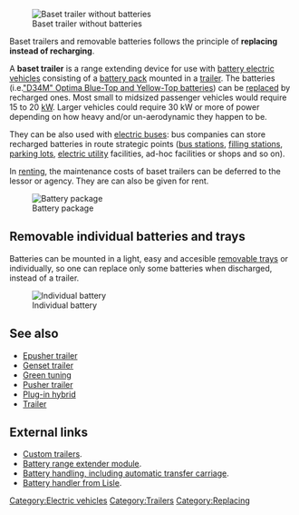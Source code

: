 [[Image:baset_trailer.jpg|thumbnail|Baset trailer without batteries]]

Baset trailers and removable batteries follows the principle of '''replacing instead of recharging'''.

A '''baset trailer''' is a range extending device for use with [[battery electric vehicle]]s consisting of a [[battery pack]] mounted in a [[trailer]].  The batteries (i.e.[http://enviromotors.com/wiki/index.php/Sparrow/Batteries "D34M" Optima Blue-Top and Yellow-Top batteries]) can be [[wikt:replace|replace]]d by recharged ones. Most small to midsized passenger vehicles would require 15 to 20 [[wikipedia:kW|kW]]. Larger vehicles could require 30 kW or more of power depending on how heavy and/or un-aerodynamic they happen to be. 

They can be also used with [[electric bus]]es: bus companies can store recharged batteries in route strategic points ([[wikipedia:bus station|bus station]]s, [[wikipedia:filling station|filling station]]s, [[wikipedia:parking lot|parking lot]]s, [[wikipedia:electric utility|electric utility]] facilities, ad-hoc facilities or shops and so on).

In [[wikipedia:renting|renting]], the maintenance costs of baset trailers can be deferred to the lessor or agency. They are can also be given for rent.

[[Image:Acp tzero dsc00309.jpg|thumbnail|Battery package]]

== Removable individual batteries  and trays ==
Batteries can be mounted in a light, easy and accesible [[removable tray]]s or individually, so one can replace only some batteries when discharged, instead of a trailer.

[[Image:UL20712.jpg|thumb|Individual battery ]]
==See also==
* [[Epusher trailer]]
* [[Genset trailer]]
* [[Green tuning]]
* [[Pusher trailer]]
* [[Plug-in hybrid]]
* [[Trailer]]
== External links ==
* [http://apple-trailers.com/custom.htm Custom trailers].
* [http://en.wikipedia.org/wiki/Battery_range_extender_module Battery range extender module].
* [http://www.bhs1.com Battery handling, including  automatic transfer carriage].
* [http://www.lislecorp.com/tool_browse_list.cfm?browse=13 Battery handler from Lisle].

{{stub}}

[[Category:Electric vehicles]]
[[Category:Trailers]]
[[Category:Replacing]]